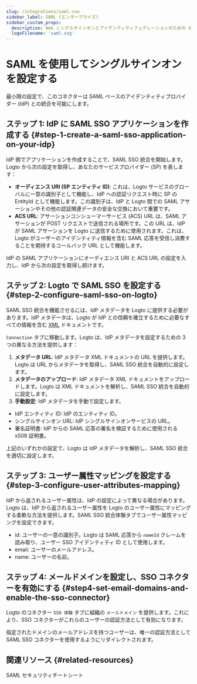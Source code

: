 ```yaml
---
slug: /integrations/saml-sso
sidebar_label: SAML (エンタープライズ)
sidebar_custom_props:
  description: Web シングルサインオンとアイデンティティフェデレーションのための XML ベースのオープン標準。
  logoFilename: 'saml.svg'
---
```



# SAML を使用してシングルサインオンを設定する

最小限の設定で、このコネクターは SAML ベースのアイデンティティプロバイダー (IdP) との統合を可能にします。

<GuideTip />

## ステップ 1: IdP に SAML SSO アプリケーションを作成する \{#step-1-create-a-saml-sso-application-on-your-idp}

IdP 側でアプリケーションを作成することで、SAML SSO 統合を開始します。Logto から次の設定を取得し、あなたのサービスプロバイダー (SP) を表します：

- **オーディエンス URI (SP エンティティ ID)**: これは、Logto サービスのグローバルに一意の識別子として機能し、IdP への認証リクエスト時に SP の EntityId として機能します。この識別子は、IdP と Logto 間での SAML アサーションやその他の認証関連データの安全な交換において重要です。
- **ACS URL**: アサーションコンシューマーサービス (ACS) URL は、SAML アサーションが POST リクエストで送信される場所です。この URL は、IdP が SAML アサーションを Logto に送信するために使用されます。これは、Logto がユーザーのアイデンティティ情報を含む SAML 応答を受信し消費することを期待するコールバック URL として機能します。

IdP の SAML アプリケーションにオーディエンス URI と ACS URL の設定を入力し、IdP から次の設定を取得し続けます。

## ステップ 2: Logto で SAML SSO を設定する \{#step-2-configure-saml-sso-on-logto}

SAML SSO 統合を機能させるには、IdP メタデータを Logto に提供する必要があります。IdP メタデータは、Logto が IdP との信頼を確立するために必要なすべての情報を含む [XML](https://blog.logto.io/what-is-xml) ドキュメントです。

`Connection` タブに移動します。Logto は、IdP メタデータを設定するための 3 つの異なる方法を提供します：

1. **メタデータ URL**: IdP メタデータ XML ドキュメントの URL を提供します。Logto は URL からメタデータを取得し、SAML SSO 統合を自動的に設定します。
2. **メタデータのアップロード**: IdP メタデータ XML ドキュメントをアップロードします。Logto は XML ドキュメントを解析し、SAML SSO 統合を自動的に設定します。
3. **手動設定**: IdP メタデータを手動で設定します。

- IdP エンティティ ID: IdP のエンティティ ID。
- シングルサインオン URL: IdP シングルサインオンサービスの URL。
- 署名証明書: IdP からの SAML 応答の署名を検証するために使用される x509 証明書。

上記のいずれかの設定で、Logto は IdP メタデータを解析し、SAML SSO 統合を適切に設定します。

## ステップ 3: ユーザー属性マッピングを設定する \{#step-3-configure-user-attributes-mapping}

IdP から返されるユーザー属性は、IdP の設定によって異なる場合があります。Logto は、IdP から返されるユーザー属性を Logto のユーザー属性にマッピングする柔軟な方法を提供します。SAML SSO 統合体験タブでユーザー属性マッピングを設定できます。

- id: ユーザーの一意の識別子。Logto は SAML 応答から `nameId` クレームを読み取り、ユーザー SSO アイデンティティ ID として使用します。
- email: ユーザーのメールアドレス。
- name: ユーザーの名前。

## ステップ 4: メールドメインを設定し、SSO コネクターを有効にする \{#step4-set-email-domains-and-enable-the-sso-connector}

Logto のコネクター `SSO 体験` タブに組織の `メールドメイン` を提供します。これにより、SSO コネクターがこれらのユーザーの認証方法として有効になります。

指定されたドメインのメールアドレスを持つユーザーは、唯一の認証方法として SAML SSO コネクターを使用するようにリダイレクトされます。

## 関連リソース \{#related-resources}

<Url href="https://blog.logto.io/saml-security-cheat-sheet">SAML セキュリティチートシート</Url>
